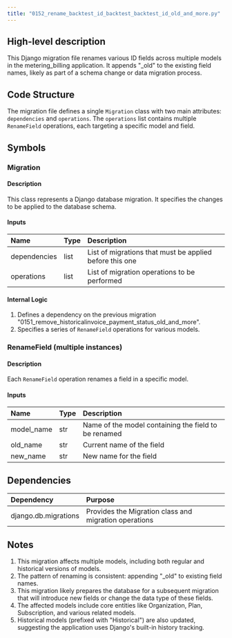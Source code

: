 ```yaml
---
title: "0152_rename_backtest_id_backtest_backtest_id_old_and_more.py"
---
```


## High-level description
This Django migration file renames various ID fields across multiple models in the metering_billing application. It appends "_old" to the existing field names, likely as part of a schema change or data migration process.

## Code Structure
The migration file defines a single `Migration` class with two main attributes: `dependencies` and `operations`. The `operations` list contains multiple `RenameField` operations, each targeting a specific model and field.

## Symbols

### Migration
#### Description
This class represents a Django database migration. It specifies the changes to be applied to the database schema.

#### Inputs
| Name | Type | Description |
|:-----|:-----|:------------|
| dependencies | list | List of migrations that must be applied before this one |
| operations | list | List of migration operations to be performed |

#### Internal Logic
1. Defines a dependency on the previous migration "0151_remove_historicalinvoice_payment_status_old_and_more".
2. Specifies a series of `RenameField` operations for various models.

### RenameField (multiple instances)
#### Description
Each `RenameField` operation renames a field in a specific model.

#### Inputs
| Name | Type | Description |
|:-----|:-----|:------------|
| model_name | str | Name of the model containing the field to be renamed |
| old_name | str | Current name of the field |
| new_name | str | New name for the field |

## Dependencies
| Dependency | Purpose |
|:-----------|:--------|
| django.db.migrations | Provides the Migration class and migration operations |

## Notes
1. This migration affects multiple models, including both regular and historical versions of models.
2. The pattern of renaming is consistent: appending "_old" to existing field names.
3. This migration likely prepares the database for a subsequent migration that will introduce new fields or change the data type of these fields.
4. The affected models include core entities like Organization, Plan, Subscription, and various related models.
5. Historical models (prefixed with "Historical") are also updated, suggesting the application uses Django's built-in history tracking.